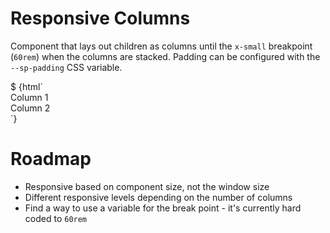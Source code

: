 
<Meta title="Layout/Responsive Columns" component="sp-responsive-columns" />

# Responsive Columns

Component that lays out children as columns until the `x-small` breakpoint (`60rem`) when the columns are stacked. Padding can be configured with the `--sp-padding` CSS variable.

<Canvas>
  <Story name="Responsive Columns">
    $
    {html`
      <sp-responsive-columns style="background-color: var(--sp-color-neutral-300)">
        <div style="padding: var(--sp-spacing-4); background-color: var(--sp-color-purple-300)">Column 1</div>
        <div style="padding: var(--sp-spacing-4); background-color: var(--sp-color-green-300)">Column 2</div>
      </sp-responsive-columns>
    `}
  </Story>
</Canvas>

# Roadmap

- Responsive based on component size, not the window size
- Different responsive levels depending on the number of columns
- Find a way to use a variable for the break point - it's currently hard coded to `60rem`
